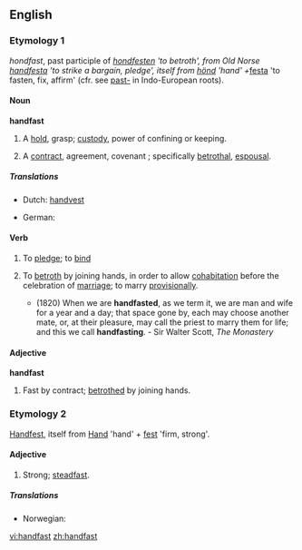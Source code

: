 ==English==

===Etymology 1===
{{etyl|enm}} ''hondfast'', past participle of ''[[hondfesten]] 'to betroth', from Old Norse [[handfesta]] 'to strike a bargain, pledge', itself from [[hönd]] 'hand' + ''[[festa]] 'to fasten, fix, affirm' (cfr. see [[past-]] in Indo-European roots).

====Noun====
'''handfast'''

# {{obsolete}} A [[hold]], grasp; [[custody]], power of confining or keeping.
# {{obsolete}} A [[contract]], agreement, covenant ; specifically [[betrothal]], [[espousal]].

=====Translations=====
{{trans-top|contract}}
* Dutch: [[handvest]] {{n}}
{{trans-mid}}
* German: {{t|de|Handfest|n}}
{{trans-bottom}}

====Verb====
{{en-verb}}

# {{transitive}} To [[pledge]]; to [[bind]]
# {{transitive}} To [[betroth]] by joining hands, in order to allow [[cohabitation]] before the celebration of [[marriage]]; to marry [[provisionally]].
#* (1820) When we are '''handfasted''', as we term it, we are man and wife for a year and a day; that space gone by, each may choose another mate, or, at their pleasure, may call the priest to marry them for life; and this we call '''handfasting'''. - Sir Walter Scott, ''The Monastery''

====Adjective====
'''handfast'''

# {{obsolete}} Fast by contract; [[betrothed]] by joining hands.

===Etymology 2===
{{etyl|de}} [[Handfest]], itself from [[Hand]] 'hand' + [[fest]] 'firm, strong'.

====Adjective====
{{en-adj}}

# {{rare}} Strong; [[steadfast]].

=====Translations=====
{{trans-top|strong; steadfast}}
* Norwegian: {{t-|no|håndfast}}
{{trans-mid}}
{{trans-bottom}}

[[vi:handfast]]
[[zh:handfast]]